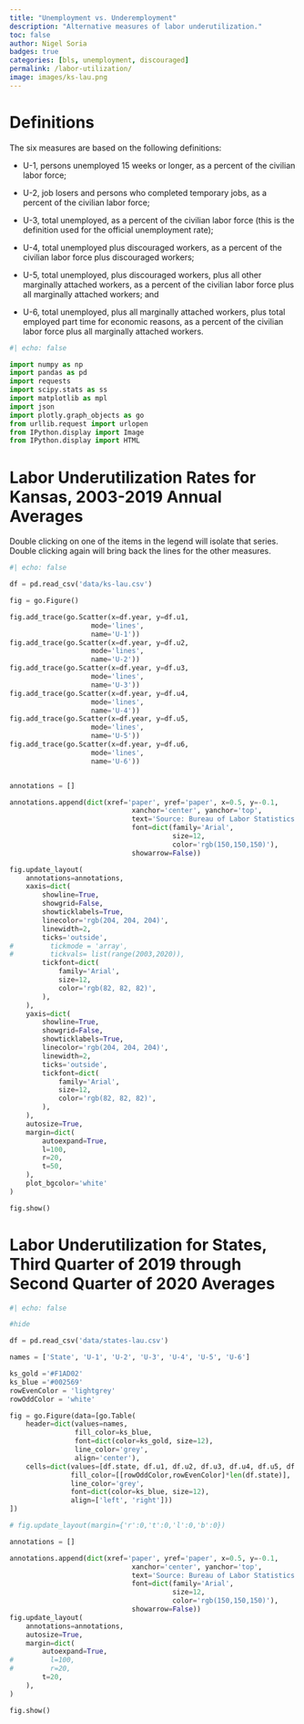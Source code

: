 ---
title: "Unemployment vs. Underemployment"
description: "Alternative measures of labor underutilization."
toc: false
author: Nigel Soria
badges: true
categories: [bls, unemployment, discouraged]
permalink: /labor-utilization/
image: images/ks-lau.png
---

# Definitions

The six measures are based on the following definitions:

-   U-1, persons unemployed 15 weeks or longer, as a percent of the civilian labor force;

-   U-2, job losers and persons who completed temporary jobs, as a percent of the civilian labor force;

-   U-3, total unemployed, as a percent of the civilian labor force (this is the definition used for the official unemployment rate);

-   U-4, total unemployed plus discouraged workers, as a percent of the civilian labor force plus discouraged workers;

-   U-5, total unemployed, plus discouraged workers, plus all other marginally attached workers, as a percent of the civilian labor force plus all marginally attached workers; and

-   U-6, total unemployed, plus all marginally attached workers, plus total employed part time for economic reasons, as a percent of the civilian labor force plus all marginally attached workers.

```{python}
#| echo: false

import numpy as np
import pandas as pd
import requests
import scipy.stats as ss
import matplotlib as mpl
import json
import plotly.graph_objects as go
from urllib.request import urlopen
from IPython.display import Image
from IPython.display import HTML

```

# Labor Underutilization Rates for Kansas, 2003-2019 Annual Averages

Double clicking on one of the items in the legend will isolate that series. Double clicking again will bring back the lines for the other measures.

```{python}
#| echo: false

df = pd.read_csv('data/ks-lau.csv')

fig = go.Figure()

fig.add_trace(go.Scatter(x=df.year, y=df.u1,
                    mode='lines',
                    name='U-1'))
fig.add_trace(go.Scatter(x=df.year, y=df.u2,
                    mode='lines',
                    name='U-2'))
fig.add_trace(go.Scatter(x=df.year, y=df.u3,
                    mode='lines',
                    name='U-3'))
fig.add_trace(go.Scatter(x=df.year, y=df.u4,
                    mode='lines',
                    name='U-4'))
fig.add_trace(go.Scatter(x=df.year, y=df.u5,
                    mode='lines',
                    name='U-5'))
fig.add_trace(go.Scatter(x=df.year, y=df.u6,
                    mode='lines',
                    name='U-6'))


annotations = []

annotations.append(dict(xref='paper', yref='paper', x=0.5, y=-0.1,
                              xanchor='center', yanchor='top',
                              text='Source: Bureau of Labor Statistics',
                              font=dict(family='Arial',
                                        size=12,
                                        color='rgb(150,150,150)'),
                              showarrow=False))

fig.update_layout(
    annotations=annotations,
    xaxis=dict(
        showline=True,
        showgrid=False,
        showticklabels=True,
        linecolor='rgb(204, 204, 204)',
        linewidth=2,
        ticks='outside',
#         tickmode = 'array',
#         tickvals= list(range(2003,2020)),
        tickfont=dict(
            family='Arial',
            size=12,
            color='rgb(82, 82, 82)',
        ),
    ),
    yaxis=dict(
        showline=True,
        showgrid=False,
        showticklabels=True,
        linecolor='rgb(204, 204, 204)',
        linewidth=2,
        ticks='outside',
        tickfont=dict(
            family='Arial',
            size=12,
            color='rgb(82, 82, 82)',
        ),
    ),
    autosize=True,
    margin=dict(
        autoexpand=True,
        l=100,
        r=20,
        t=50,
    ),
    plot_bgcolor='white'
)

fig.show()
```

# Labor Underutilization for States, Third Quarter of 2019 through Second Quarter of 2020 Averages

```{python}
#| echo: false

#hide

df = pd.read_csv('data/states-lau.csv')

names = ['State', 'U-1', 'U-2', 'U-3', 'U-4', 'U-5', 'U-6']

ks_gold ='#F1AD02'
ks_blue ='#002569'
rowEvenColor = 'lightgrey'
rowOddColor = 'white'

fig = go.Figure(data=[go.Table(
    header=dict(values=names,
                fill_color=ks_blue,
                font=dict(color=ks_gold, size=12),
                line_color='grey',
                align='center'),
    cells=dict(values=[df.state, df.u1, df.u2, df.u3, df.u4, df.u5, df.u6],
               fill_color=[[rowOddColor,rowEvenColor]*len(df.state)],
               line_color='grey',
               font=dict(color=ks_blue, size=12),
               align=['left', 'right']))
])

# fig.update_layout(margin={'r':0,'t':0,'l':0,'b':0})

annotations = []

annotations.append(dict(xref='paper', yref='paper', x=0.5, y=-0.1,
                              xanchor='center', yanchor='top',
                              text='Source: Bureau of Labor Statistics',
                              font=dict(family='Arial',
                                        size=12,
                                        color='rgb(150,150,150)'),
                              showarrow=False))
fig.update_layout(
    annotations=annotations, 
    autosize=True,
    margin=dict(
        autoexpand=True,
#         l=100,
#         r=20,
        t=20,
    ),
)

fig.show()
```

\
